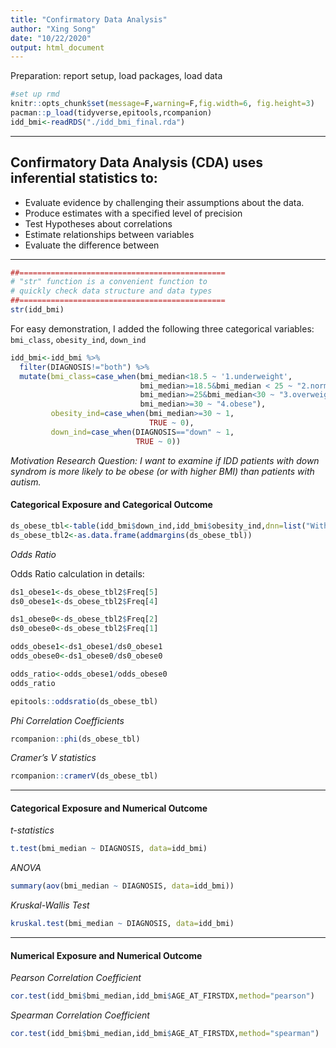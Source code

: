 ```yaml
---
title: "Confirmatory Data Analysis"
author: "Xing Song"
date: "10/22/2020"
output: html_document
---
```


Preparation: report setup, load packages, load data

```r
#set up rmd 
knitr::opts_chunk$set(message=F,warning=F,fig.width=6, fig.height=3)
pacman::p_load(tidyverse,epitools,rcompanion)
idd_bmi<-readRDS("./idd_bmi_final.rda")
```


**************************************************************************************************

## Confirmatory Data Analysis (CDA) uses inferential statistics to:

- Evaluate evidence by challenging their assumptions about the data.
- Produce estimates with a specified level of precision
- Test Hypotheses about correlations
- Estimate relationships between variables
- Evaluate the difference between 


**************************************************************************************************

```r
##==============================================
# "str" function is a convenient function to 
# quickly check data structure and data types
##==============================================
str(idd_bmi)
```


For easy demonstration, I added the following three categorical variables: `bmi_class`, `obesity_ind`, `down_ind`

```r
idd_bmi<-idd_bmi %>%
  filter(DIAGNOSIS!="both") %>%
  mutate(bmi_class=case_when(bmi_median<18.5 ~ '1.underweight',
                             bmi_median>=18.5&bmi_median < 25 ~ "2.normal",
                             bmi_median>=25&bmi_median<30 ~ "3.overweight",
                             bmi_median>=30 ~ "4.obese"),
         obesity_ind=case_when(bmi_median>=30 ~ 1,
                               TRUE ~ 0),
         down_ind=case_when(DIAGNOSIS=="down" ~ 1,
                            TRUE ~ 0))
```

*Motivation Research Question: I want to examine if IDD patients with down syndrom is more likely to be obese (or with higher BMI) than patients with autism.*


#### Categorical Exposure and Categorical Outcome

```r
ds_obese_tbl<-table(idd_bmi$down_ind,idd_bmi$obesity_ind,dnn=list("With DS","Is_obese"))
ds_obese_tbl2<-as.data.frame(addmargins(ds_obese_tbl))
```

*Odds Ratio*

Odds Ratio calculation in details: 

```r
ds1_obese1<-ds_obese_tbl2$Freq[5]
ds0_obese1<-ds_obese_tbl2$Freq[4]

ds1_obese0<-ds_obese_tbl2$Freq[2]
ds0_obese0<-ds_obese_tbl2$Freq[1]

odds_obese1<-ds1_obese1/ds0_obese1
odds_obese0<-ds1_obese0/ds0_obese0

odds_ratio<-odds_obese1/odds_obese0
odds_ratio 
```

```r
epitools::oddsratio(ds_obese_tbl)
```


*Phi Correlation Coefficients*
```r
rcompanion::phi(ds_obese_tbl)
```

*Cramer's V statistics*

```r
rcompanion::cramerV(ds_obese_tbl)
```

************************************************************************************************

#### Categorical Exposure and Numerical Outcome

*t-statistics*

```r
t.test(bmi_median ~ DIAGNOSIS, data=idd_bmi)
```

*ANOVA*

```r
summary(aov(bmi_median ~ DIAGNOSIS, data=idd_bmi))
```

*Kruskal-Wallis Test*

```r
kruskal.test(bmi_median ~ DIAGNOSIS, data=idd_bmi)
```
*******************************************************************************************************

#### Numerical Exposure and Numerical Outcome

*Pearson Correlation Coefficient*

```r
cor.test(idd_bmi$bmi_median,idd_bmi$AGE_AT_FIRSTDX,method="pearson")
```


*Spearman Correlation Coefficient*

```r
cor.test(idd_bmi$bmi_median,idd_bmi$AGE_AT_FIRSTDX,method="spearman")
```


